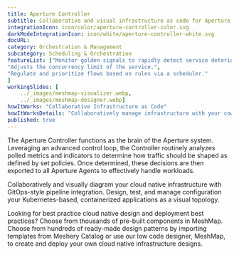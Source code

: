 ```yaml
---
title: Aperture Controller  
subtitle: Collaborative and visual infrastructure as code for Aperture Controller
integrationIcon: icon/color/aperture-controller-color.svg
darkModeIntegrationIcon: icon/white/aperture-controller-white.svg
docURL: 
category: Orchestration & Management
subcategory: Scheduling & Orchestration
featureList: ["Monitor golden signals to rapidly detect service deterioration and load build-up.",
"Adjusts the concurrency limit of the service.",
"Regulate and prioritize flows based on rules via a scheduler."
]
workingSlides: [
    ../_images/meshmap-visualizer.webp,
    ../_images/meshmap-designer.webp]
howItWorks: "Collaborative Infrastructure as Code"
howItWorksDetails: "Collaboratively manage infrastructure with your coworkers synchronously sharing the same designs."
published: true
---
```

<p>
    The Aperture Controller functions as the brain of the Aperture system. Leveraging an advanced control loop, the Controller routinely analyzes polled metrics and indicators to determine how traffic should be shaped as defined by set policies. Once determined, these decisions are then exported to all Aperture Agents to effectively handle workloads.
</p>
<p>
    Collaboratively and visually diagram your cloud native infrastructure with GitOps-style pipeline integration. Design, test, and manage configuration your Kubernetes-based, containerized applications as a visual topology.
</p>
<p>
    Looking for best practice cloud native design and deployment best practices? Choose from thousands of pre-built components in MeshMap. Choose from hundreds of ready-made design patterns by importing templates from Meshery Catalog or use our low code designer, MeshMap, to create and deploy your own cloud native infrastructure designs.
</p>